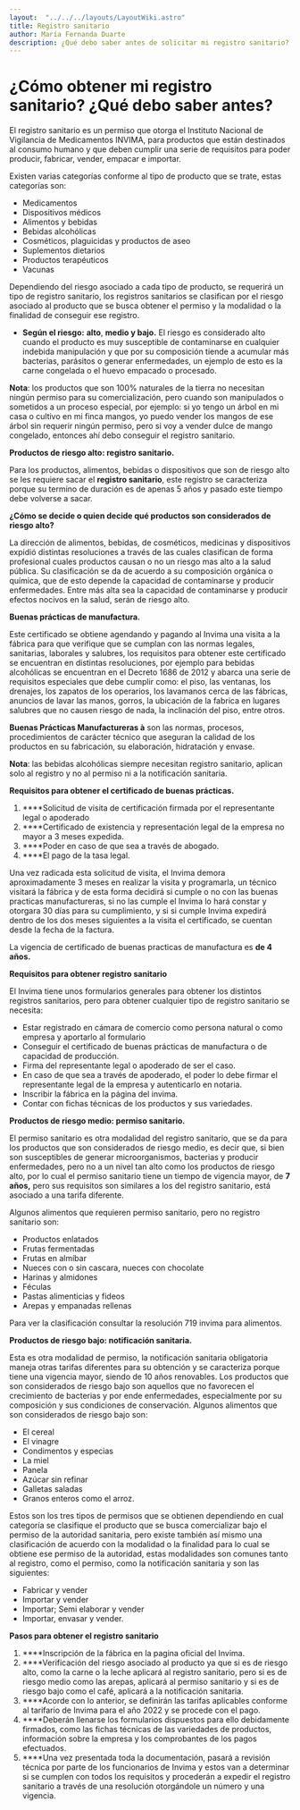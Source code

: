 ```yaml
---
layout:  "../../../layouts/LayoutWiki.astro"
title: Registro sanitario
author: María Fernanda Duarte
description: ¿Qué debo saber antes de solicitar mi registro sanitario?
---
```

# ¿Cómo obtener mi registro sanitario? ¿Qué debo saber antes?

El registro sanitario es un permiso que otorga el Instituto Nacional de Vigilancia de Medicamentos INVIMA, para productos que están destinados al consumo humano y que deben cumplir una serie de requisitos para poder producir, fabricar, vender, empacar e importar.

Existen varias categorías conforme al tipo de producto que se trate, estas categorías son:

- Medicamentos
- Dispositivos médicos
- Alimentos y bebidas
- Bebidas alcohólicas
- Cosméticos, plaguicidas y productos de aseo
- Suplementos dietarios
- Productos terapéuticos
- Vacunas

Dependiendo del riesgo asociado a cada tipo de producto, se requerirá un tipo de registro sanitario, los registros sanitarios se clasifican por el riesgo asociado al producto que se busca obtener el permiso y la modalidad o la finalidad de conseguir ese registro.

- **Según el riesgo:** **alto**, **medio y bajo.** El riesgo es considerado alto cuando el producto es muy susceptible de contaminarse en cualquier indebida manipulación y que por su composición tiende a acumular más bacterias, parásitos o generar enfermedades, un ejemplo de esto es la carne congelada o el huevo empacado o procesado.

**Nota**: los productos que son 100% naturales de la tierra no necesitan ningún permiso para su comercialización, pero cuando son manipulados o sometidos a un proceso especial, por ejemplo: si yo tengo un árbol en mi casa o cultivo en mi finca mangos, yo puedo vender los mangos de ese árbol sin requerir ningún permiso, pero si voy a vender dulce de mango congelado, entonces ahí debo conseguir el registro sanitario.

**Productos de riesgo alto: registro sanitario.**

Para los productos, alimentos, bebidas o dispositivos que son de riesgo alto se les requiere sacar el **registro sanitario**, este registro se caracteriza porque su termino de duración es de apenas 5 años y pasado este tiempo debe volverse a sacar.

**¿Cómo se decide o quien decide qué productos son considerados de riesgo alto?**

La dirección de alimentos, bebidas, de cosméticos, medicinas y dispositivos expidió distintas resoluciones a través de las cuales clasifican de forma profesional cuales productos causan o no un riesgo mas alto a la salud pública. Su clasificación se da de acuerdo a su composición orgánica o química, que de esto depende la capacidad de contaminarse y producir enfermedades. Entre más alta sea la capacidad de contaminarse y producir efectos nocivos en la salud, serán de riesgo alto.

**Buenas prácticas de manufactura.**

Este certificado se obtiene agendando y pagando al Invima una visita a la fábrica para que verifique que se cumplan con las normas legales, sanitarias, laborales y salubres, los requisitos para obtener este certificado se encuentran en distintas resoluciones, por ejemplo para bebidas alcohólicas se encuentran en el Decreto 1686 de 2012 y abarca una serie de requisitos especiales que debe cumplir como: el piso, las ventanas, los drenajes, los zapatos de los operarios, los lavamanos cerca de las fábricas, anuncios de lavar las manos, gorros, la ubicación de la fabrica en lugares salubres que no causen riesgo de nada, la inclinación del piso, entre otros.

**Buenas Prácticas Manufactureras à** son las normas, procesos, procedimientos de carácter técnico que aseguran la calidad de los productos en su fabricación, su elaboración, hidratación y envase.

**Nota**: las bebidas alcohólicas siempre necesitan registro sanitario, aplican solo al registro y no al permiso ni a la notificación sanitaria.

**Requisitos para obtener el certificado de buenas prácticas.**

1. ****Solicitud de visita de certificación firmada por el representante legal o apoderado
2. ****Certificado de existencia y representación legal de la empresa no mayor a 3 meses expedida.
3. ****Poder en caso de que sea a través de abogado.
4. ****El pago de la tasa legal.

Una vez radicada esta solicitud de visita, el Invima demora aproximadamente 3 meses en realizar la visita y programarla, un técnico visitará la fábrica y de esta forma decidirá si cumple o no con las buenas practicas manufactureras, si no las cumple el Invima lo hará constar y otorgara 30 días para su cumplimiento, y si si cumple Invima expedirá dentro de los dos meses siguientes a la visita el certificado, se cuentan desde la fecha de la factura.

La vigencia de certificado de buenas practicas de manufactura es **de 4 años.**

**Requisitos para obtener registro sanitario**

El Invima tiene unos formularios generales para obtener los distintos registros sanitarios, pero para obtener cualquier tipo de registro sanitario se necesita:

- Estar registrado en cámara de comercio como persona natural o como empresa y aportarlo al formulario
- Conseguir el certificado de buenas prácticas de manufactura o de capacidad de producción.
- Firma del representante legal o apoderado de ser el caso.
- En caso de que sea a través de apoderado, el poder lo debe firmar el representante legal de la empresa y autenticarlo en notaria.
- Inscribir la fábrica en la página del invima.
- Contar con fichas técnicas de los productos y sus variedades.

**Productos de riesgo medio: permiso sanitario.**

El permiso sanitario es otra modalidad del registro sanitario, que se da para los productos que son considerados de riesgo medio, es decir que, si bien son susceptibles de generar microorganismos, bacterias y producir enfermedades, pero no a un nivel tan alto como los productos de riesgo alto, por lo cual el permiso sanitario tiene un tiempo de vigencia mayor, de **7 años,** pero sus requisitos son similares a los del registro sanitario, está asociado a una tarifa diferente.

Algunos alimentos que requieren permiso sanitario, pero no registro sanitario son:

- Productos enlatados
- Frutas fermentadas
- Frutas en almíbar
- Nueces con o sin cascara, nueces con chocolate
- Harinas y almidones
- Féculas
- Pastas alimenticias y fideos
- Arepas y empanadas rellenas

Para ver la clasificación consultar la resolución 719 invima para alimentos.

**Productos de riesgo bajo: notificación sanitaria.**

Esta es otra modalidad de permiso, la notificación sanitaria obligatoria maneja otras tarifas diferentes para su obtención y se caracteriza porque tiene una vigencia mayor, siendo de 10 años renovables. Los productos que son considerados de riesgo bajo son aquellos que no favorecen el crecimiento de bacterias y por ende enfermedades, especialmente por su composición y sus condiciones de conservación. Algunos alimentos que son considerados de riesgo bajo son:

- El cereal
- El vinagre
- Condimentos y especias
- La miel
- Panela
- Azúcar sin refinar
- Galletas saladas
- Granos enteros como el arroz.

Estos son los tres tipos de permisos que se obtienen dependiendo en cual categoría se clasifique el producto que se busca comercializar bajo el permiso de la autoridad sanitaria, pero existe también así mismo una clasificación de acuerdo con la modalidad o la finalidad para lo cual se obtiene ese permiso de la autoridad, estas modalidades son comunes tanto al registro, como el permiso, como la notificación sanitaria y son las siguientes:

- Fabricar y vender
- Importar y vender
- Importar; Semi elaborar y vender
- Importar, envasar y vender.

**Pasos para obtener el registro sanitario**

1. ****Inscripción de la fábrica en la pagina oficial del Invima.
2. ****Verificación del riesgo asociado al producto ya que si es de riesgo alto, como la carne o la leche aplicará al registro sanitario, pero si es de riesgo medio como las arepas, aplicará al permiso sanitario y si es de riesgo bajo como el café, aplicará a la notificación sanitaria.
3. ****Acorde con lo anterior, se definirán las tarifas aplicables conforme al tarifario de Invima para el año 2022 y se procede con el pago.
4. ****Deberán llenarse los formularios dispuestos para ello debidamente firmados, como las fichas técnicas de las variedades de productos, información sobre la empresa y los comprobantes de los pagos efectuados.
5. ****Una vez presentada toda la documentación, pasará a revisión técnica por parte de los funcionarios de Invima y estos van a determinar si se cumplen con todos los requisitos y procederán a expedir el registro sanitario a través de una resolución otorgándole un número y una vigencia.